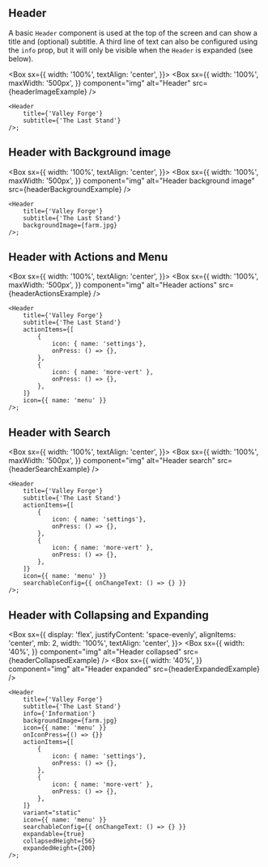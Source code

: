 
## Header

A basic `Header` component is used at the top of the screen and can show a title and (optional) subtitle. A third line of text can also be configured using the `info` prop, but it will only be visible when the `Header` is expanded (see below). 

<Box
  sx={{
    width: '100%',
    textAlign: 'center',
  }}>
  <Box
    sx={{
      width: '100%',
      maxWidth: '500px',
    }}
    component="img"
    alt="Header"
    src={headerImageExample}
  />
</Box>

```
<Header
    title={'Valley Forge'}
    subtitle={'The Last Stand'}
/>;
```

## Header with Background image

<Box
  sx={{
    width: '100%',
    textAlign: 'center',
  }}>
  <Box
    sx={{
      width: '100%',
      maxWidth: '500px',
    }}
    component="img"
    alt="Header background image"
    src={headerBackgroundExample}
  />
</Box>

```
<Header
    title={'Valley Forge'}
    subtitle={'The Last Stand'}
    backgroundImage={farm.jpg}
/>;
```

## Header with Actions and Menu

<Box
  sx={{
    width: '100%',
    textAlign: 'center',
  }}>
  <Box
    sx={{
      width: '100%',
      maxWidth: '500px',
    }}
    component="img"
    alt="Header actions"
    src={headerActionsExample}
  />
</Box>

```
<Header
    title={'Valley Forge'}
    subtitle={'The Last Stand'}
    actionItems={[
        {
            icon: { name: 'settings'},
            onPress: () => {},
        },
        {
            icon: { name: 'more-vert' },
            onPress: () => {},
        },
    ]}
    icon={{ name: 'menu' }}
/>;
```

## Header with Search

<Box
  sx={{
    width: '100%',
    textAlign: 'center',
  }}>
  <Box
    sx={{
      width: '100%',
      maxWidth: '500px',
    }}
    component="img"
    alt="Header search"
    src={headerSearchExample}
  />
</Box>

```
<Header
    title={'Valley Forge'}
    subtitle={'The Last Stand'}
    actionItems={[
        {
            icon: { name: 'settings'},
            onPress: () => {},
        },
        {
            icon: { name: 'more-vert' },
            onPress: () => {},
        },
    ]}
    icon={{ name: 'menu' }}
    searchableConfig={{ onChangeText: () => {} }}
/>;
```

## Header with Collapsing and Expanding

<Box
  sx={{
    display: 'flex',
    justifyContent: 'space-evenly',
    alignItems: 'center',
    mb: 2,
    width: '100%',
    textAlign: 'center',
  }}>
  <Box
    sx={{
      width: '40%',
    }}
    component="img"
    alt="Header collapsed"
    src={headerCollapsedExample}
  />
  <Box
    sx={{
      width: '40%',
    }}
    component="img"
    alt="Header expanded"
    src={headerExpandedExample}
  />
</Box>

```
<Header
    title={'Valley Forge'}
    subtitle={'The Last Stand'}
    info={'Information'}
    backgroundImage={farm.jpg}
    icon={{ name: 'menu' }}
    onIconPress={() => {}}
    actionItems={[
        {
            icon: { name: 'settings'},
            onPress: () => {},
        },
        {
            icon: { name: 'more-vert' },
            onPress: () => {},
        },
    ]}
    variant="static"
    icon={{ name: 'menu' }}
    searchableConfig={{ onChangeText: () => {} }}
    expandable={true}
    collapsedHeight={56}
    expandedHeight={200}
/>;
```
